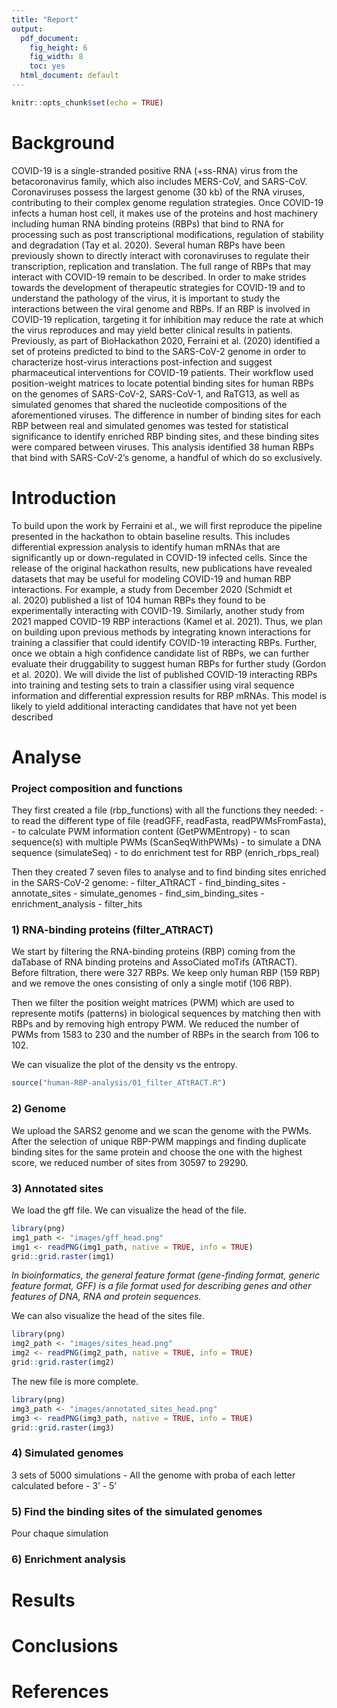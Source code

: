 ---
title: "Report"
output:
  pdf_document: 
    fig_height: 6
    fig_width: 8
    toc: yes
  html_document: default
---

```{r setup, include=FALSE}
knitr::opts_chunk$set(echo = TRUE)
```


\newpage

# Background
COVID-19 is a single-stranded positive RNA (+ss-RNA) virus from the betacoronavirus family, which also includes MERS-CoV, and SARS-CoV. Coronaviruses possess the largest genome (30 kb) of the RNA viruses, contributing to their complex genome regulation strategies. Once COVID-19 infects a human host cell, it makes use of the proteins and host machinery including human RNA binding proteins (RBPs) that bind to RNA for processing such as post transcriptional modifications, regulation of stability and degradation (Tay et al. 2020). Several human RBPs have been previously shown to directly interact with coronaviruses to regulate their transcription, replication and translation. The full range of RBPs that may interact with COVID-19 remain to be described. In order to make strides towards the development of therapeutic strategies for COVID-19 and to understand the pathology of the virus, it is important to study the interactions between the viral genome and RBPs. If an RBP is involved in COVID-19 replication, targeting it for inhibition may reduce the rate at which the virus reproduces and may yield better clinical results in patients. Previously, as part of BioHackathon 2020, Ferraini et al. (2020) identified a set of proteins predicted to bind to the SARS-CoV-2 genome in order to characterize host-virus interactions post-infection and suggest pharmaceutical interventions for COVID-19 patients. Their workflow used position-weight matrices to locate potential binding sites for human RBPs on the genomes of SARS-CoV-2, SARS-CoV-1, and RaTG13, as well as simulated genomes that shared the nucleotide compositions of the aforementioned viruses. The difference in number of binding sites for each RBP between real and simulated genomes was tested for statistical significance to identify enriched RBP binding sites, and these binding sites were compared between viruses. This analysis identified 38 human RBPs that bind with SARS-CoV-2’s genome, a handful of which do so exclusively. 


# Introduction
To build upon the work by Ferraini et al., we will first reproduce the pipeline presented in the hackathon to obtain baseline results. This includes differential expression analysis to identify human mRNAs that are significantly up or down-regulated in COVID-19 infected cells. Since the release of the original hackathon results, new publications have revealed datasets that may be useful for modeling COVID-19 and human RBP interactions. For example, a study from December 2020 (Schmidt et al. 2020) published a list of 104 human RBPs they found to be experimentally interacting with COVID-19. Similarly, another study from 2021 mapped COVID-19 RBP interactions (Kamel et al. 2021). Thus, we plan on building upon previous methods by integrating known interactions for training a classifier that could identify COVID-19 interacting RBPs. Further, once we obtain a high confidence candidate list of RBPs, we can further evaluate their druggability to suggest human RBPs for further study (Gordon et al. 2020). We will divide the list of published COVID-19 interacting RBPs into training and testing sets to train a classifier using viral sequence information and differential expression results for RBP mRNAs. This model is likely to yield additional interacting candidates that have not yet been described
\newpage

# Analyse 
### Project composition and functions 

They first created a file (rbp_functions) with all the functions they needed:
- to read the different type of file (readGFF, readFasta, readPWMsFromFasta), 
- to calculate PWM information content (GetPWMEntropy)
- to scan sequence(s) with multiple PWMs (ScanSeqWithPWMs)
- to simulate a DNA sequence (simulateSeq)
- to do enrichment test for RBP (enrich_rbps_real)

Then they created 7 seven files to analyse and to find binding sites enriched in the SARS-CoV-2 genome: 
- filter_ATtRACT
- find_binding_sites
- annotate_sites
- simulate_genomes
- find_sim_binding_sites
- enrichment_analysis
- filter_hits

### 1) RNA-binding proteins (filter_ATtRACT)

We start by filtering the RNA-binding proteins (RBP) coming from the daTabase of RNA binding proteins and AssoCiated moTifs (ATtRACT). Before filtration, there were 327 RBPs. We keep only human RBP (159 RBP) and we remove the ones consisting of only a single motif (106 RBP).

Then we filter the position weight matrices (PWM) which are used to represente motifs (patterns) in biological sequences by matching then with RBPs and by removing high entropy PWM. We reduced the number of PWMs from 1583 to 230 and the number of RBPs in the search from 106 to 102. 

We can visualize the plot of the density vs the entropy. 

```{r, echo=FALSE, message=FALSE, results="hide"}
source("human-RBP-analysis/01_filter_ATtRACT.R")
```

### 2) Genome
We upload the SARS2 genome and we scan the genome with the PWMs. 
After the selection of unique RBP-PWM mappings and finding duplicate binding sites for the same protein and choose the one with the highest score, we reduced number of sites from 30597 to 29290. 

### 3) Annotated sites
We load the gff file. We can visualize the head of the file.  
```{r, echo = FALSE, out.width = "100%",fig.align = "center"}
library(png)
img1_path <- "images/gff_head.png"
img1 <- readPNG(img1_path, native = TRUE, info = TRUE)
grid::grid.raster(img1)
```

*In bioinformatics, the general feature format (gene-finding format, generic feature format, GFF) is a file format used for describing genes and other features of DNA, RNA and protein sequences.*

We can also visualize the head of the sites file. 
```{r, echo = FALSE, out.width = "100%",fig.align = "center"}
library(png)
img2_path <- "images/sites_head.png"
img2 <- readPNG(img2_path, native = TRUE, info = TRUE)
grid::grid.raster(img2)
```

The new file is more complete. 
```{r, echo = FALSE, out.width = "100%",fig.align = "center"}
library(png)
img3_path <- "images/annotated_sites_head.png"
img3 <- readPNG(img3_path, native = TRUE, info = TRUE)
grid::grid.raster(img3)
```

### 4) Simulated genomes 
3 sets of 5000 simulations
- All the genome with proba of each letter calculated before 
- 3'
- 5'

### 5) Find the binding sites of the simulated genomes
Pour chaque simulation 

### 6) Enrichment analysis 


# Results 
\newpage

# Conclusions 

# References


